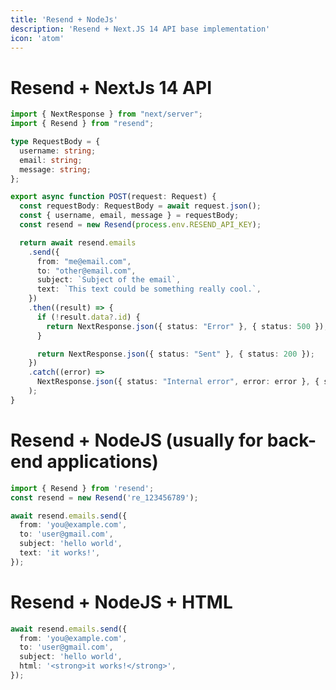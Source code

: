 ```yaml
---
title: 'Resend + NodeJs' 
description: 'Resend + Next.JS 14 API base implementation'
icon: 'atom'
---
```


# Resend + NextJs 14 API

```ts index.ts
import { NextResponse } from "next/server";
import { Resend } from "resend";

type RequestBody = {
  username: string;
  email: string;
  message: string;
};

export async function POST(request: Request) {
  const requestBody: RequestBody = await request.json();
  const { username, email, message } = requestBody;
  const resend = new Resend(process.env.RESEND_API_KEY);

  return await resend.emails
    .send({
      from: "me@email.com",
      to: "other@email.com",
      subject: `Subject of the email`,
      text: `This text could be something really cool.`,
    })
    .then((result) => {
      if (!result.data?.id) {
        return NextResponse.json({ status: "Error" }, { status: 500 });
      }

      return NextResponse.json({ status: "Sent" }, { status: 200 });
    })
    .catch((error) =>
      NextResponse.json({ status: "Internal error", error: error }, { status: 500 })
    );
}
```

# Resend + NodeJS (usually for back-end applications)


```ts index.ts
import { Resend } from 'resend';
const resend = new Resend('re_123456789');

await resend.emails.send({
  from: 'you@example.com',
  to: 'user@gmail.com',
  subject: 'hello world',
  text: 'it works!',
});
```

# Resend + NodeJS + HTML


```ts index.ts 
await resend.emails.send({
  from: 'you@example.com',
  to: 'user@gmail.com',
  subject: 'hello world',
  html: '<strong>it works!</strong>',
});
```
